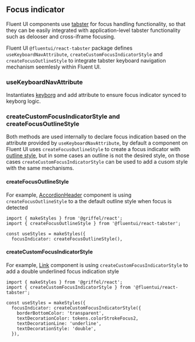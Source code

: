 
<Meta title="Concepts/Developer/Accessibility/Focus indicator" />

## Focus indicator

Fluent UI components use [tabster](https://github.com/microsoft/tabster) for focus handling functionality, so that they can be easily integrated with application-level tabster functionality such as delooser and cross-iframe focusing.

Fluent UI `@fluentui/react-tabster` package defines `useKeyboardNavAttribute`, `createCustomFocusIndicatorStyle` and `createFocusOutlineStyle` to integrate tabster keyboard navigation mechanism seemlesly within Fluent UI.

### useKeyboardNavAttribute

Instantiates [keyborg](https://github.com/microsoft/keyborg) and add attribute to ensure focus indicator synced to keyborg logic.


### createCustomFocusIndicatorStyle and createFocusOutlineStyle

Both methods are used internally to declare focus indication based on the attribute provided by `useKeyboardNavAttribute`, by default a component on Fluent UI uses `createFocusOutlineStyle` to create a focus indicator with [outline style](https://developer.mozilla.org/en-US/docs/Web/CSS/outline), but in some cases an outline is not the desired style, on those cases `createCustomFocusIndicatorStyle` can be used to add a cusom style with the same mechanisms.

#### createFocusOutlineStyle

For example, [AccordionHeader](?path=/docs/components-accordion--default) component is using `createFocusOutlineStyle` to a the default outline style when focus is detected

<Canvas>
  <Story id="components-accordion--default" />
</Canvas>

```tsx
import { makeStyles } from '@griffel/react';
import { createFocusOutlineStyle } from '@fluentui/react-tabster';

const useStyles = makeStyles({
  focusIndicator: createFocusOutlineStyle(),
```

#### createCustomFocusIndicatorStyle

For example, [Link](?path=/docs/components-link--default) component is using `createCustomFocusIndicatorStyle` to add a double underlined focus indication style

<Canvas>
  <Story id="components-link--default" />
</Canvas>

```tsx
import { makeStyles } from '@griffel/react';
import { createCustomFocusIndicatorStyle } from '@fluentui/react-tabster';

const useStyles = makeStyles({
  focusIndicator: createCustomFocusIndicatorStyle({
    borderBottomColor: 'transparent',
    textDecorationColor: tokens.colorStrokeFocus2,
    textDecorationLine: 'underline',
    textDecorationStyle: 'double',
  }),
```
